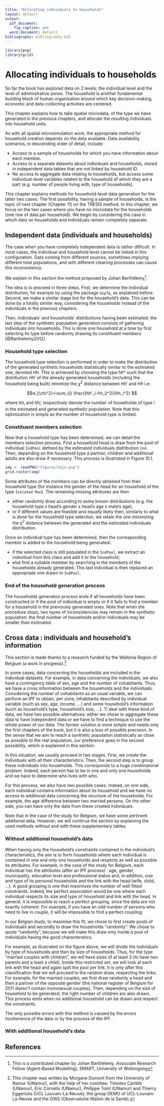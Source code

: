 ```yaml
---
title: "Allocating individuals to households"
layout: default
output:
  pdf_document:
    fig_caption: yes
  word_document: default
bibliography: bibliography.bib
---
```


```r
library(png)
library(grid)
```


# Allocating individuals to households

So far the book has explored data on 2 levels: the individual level and
the level of administrative zones. The household is another
fundamental building block of human organisation around which key decision-making,
economic and data-collecting activities are centered.

This chapter explains how to take spatial microdata, of the type
we have generated in the previous chapters, and allocate the resulting
individuals into household units.

As with all spatial microsimulation work, the appropriate method
for household creation
depends on the data available. Data availability scenarios,
in descending order of detail, include:

- Access to a sample of 
households for which you have information about 
each member.
- Access to a separate datasets about individuals and households, stored in independent
data tables that are not linked by household ID.
-  No access to aggregate data relating to households, but access some
individual-level variables related to the household of which they are a part
(e.g. number of people living with, type of households).

This chapter explains methods
for household-level data generation for the latter two cases. The first
possibility, having a sample of households,
is the topic of next chapter (Chapter 11) on the TRESIS method.
In this chapter, we focus on the two cases
where you have no microdata for the households
(one row of data per household). We begin by considering the
case in which data on households and individuals remain completely separate.

## Independent data (individuals and households)

The case when you have completely independent data
is rather difficult. In most cases, the individual
and household level cannot be linked in this 
configuration. Data coming from different sources,
sometimes implying different total populations,
and with different cleaning processes can cause this
inconsistency.

We explain in this section the method
proposed by Johan Barthélemy^[This is a contributed chapter by Johan Barthélemy, 
Associate Research Fellow (Agent-Based Modelling), SMART, University of Wollongong].

The idea is to proceed in three steps. 
First, we determine the individual distribution, 
for example by using the package `mipfp`, as
explained before. Second, we make a similar
stage but for the household's data. This can
be done by a totally similar way, considering
the households instead of the individuals in
the previous chapters.

Then, individuals' and households' distributions having been 
estimated, the last step of 
the synthetic population generation consists of gathering 
individuals into households. This is done one household 
at a time by first selecting its type before randomly 
drawing its constituent members [@Barthelemy2012]. 

### Household type selection

The household type selection is performed in order to make 
the distribution of the generated synthetic households 
statistically similar to the estimated one, denoted $Hh$. 
This is achieved by choosing the type $hh*$ such that the 
distribution $Hh'$ of the already generated households 
(including the household being built) minimize the 
$\chi^2$ distance between $Hh'$ and $Hh$ i.e:

$$d_{\chi^2}=\sum_{i} \frac{(hh'_i-hh_i)^2}{hh_i^2} $$

where $hh_i$ and $hh_i'$ respectively denote the number 
of households of type $i$ in the estimated and generated 
synthetic population. Note that this optimization is simple 
as the number of household type is limited.

### Constituent members selection

Now that a household type has been determined, we can 
detail the members selection process. First a household 
head is draw from the pool of individual `IndPool` defined 
by the estimated individuals distribution `Ind`. Then, 
depending on the household type a partner, children 
and additional adults are also draw if necessary. 
This process is illustrated in Figure 10.1.


```r
img <- readPNG("figures/Jojo.png")
grid.raster(img)
```

Some attributes of the members can be directly 
obtained from their household type (for instance 
the gender of the head for an household of the type 
`Isolated Man`). The remaining missing attributes are then 

- either randomly draw according to some known distributions 
(e.g. the household type x head's gender x head's age x mate's age);
- or if different values are feasible and equally likely then, 
similarly to what is done for the household type selection, 
we retain the one minimizing the $\chi^2$ distance between the generated 
and the estimated individuals distribution.


Once an individual type has been determined, then the 
corresponding member is added to the household being generated:

- if the selected class is still populated in the `IndPool`,
we extract an individual from this class and add it to the household;
- else find a suitable member by searching in the members of 
the households already generated. This last individual is then replaced 
an appropriate one drawn in `IndPool`.


### End of the household generation process

The households generation process ends if all households have been 
constructed or if the pool of individual is empty or if it fails 
to find a member for a household in the previously generated ones.
Note that when the procedure stops, two types of inconsistencies 
may remain in the synthetic population: the final number of 
households and/or individuals may be smaller than estimated.


## Cross data : individuals and household's information

This section is made thanks to a research funded by the 
Wallonia Region of Belgium (a work in progress).^[This chapter was written by 
Morgane Dumont from the University of Namur (UNamur),
with the help of her comittee: Timoteo Carletti (UNamur),
Eric Cornélis (UNamur), Philippe Toint (UNamur) and Thierry
Eggericks (UCL Louvain-La-Neuve); the group DEMO of UCL-Louvain-La-Neuve and the
OWS (Observatoire Wallon de la Santé).]

In some cases, data concerning the households are included in the
individual datasets. For example, in data concerning the 
individuals, we also have a contingency table of sex, age and
the number of cohabitants. Thus, we have a cross information between
the households and the individuals. Considering the number of cohabitants
as an usual variable, we can perform an IPF to obtain, per zone, inhabitants
described by individual variable (such as sex, age, income, ...) and some
household's information (such as household's type, household's size, ...).
Ti deal with these kind of data, we have two possible alternatives: 
either we chose to aggregate
these data to have independent data or we have to find a technique to 
use the whole power of our data. The former solution is more simple and 
needs only the first chapters of the book, but it is also 
a loss of possible precision. In the sense that we aim to 
reach a synthetic population statistically as close as possible to 
the real population, our preference goes in the second possibility, 
which is explained in this section.

In this situation, we usually proceed in two stages. First, we create
the individuals with all their characteristics.
Then, the second step is to group these individuals into households.
This corresponds to a huge combinatorial problem. Indeed, each
person has to be in one and only one households and we have to 
determine who lives with who.

For this process, we also have two possible cases. Indeed, on one 
side, each individual contains information about its household and
we have no access to additional data concerning the structure of the
households. For example, the age difference between two married persons.
On the other side, you can have only the data from these 
created individuals.

Note that in the case of the study for Belgium, we have
some pertinent additional data. However, we will continue the
section by explaining the used methods without and with
these supplementary tables.

### Without additional household's data

When having only the household's constraints 
contained in the individual's characteristics, 
the aim is to form households where each individual
is contained in one and only one households and respects
as well as possible its attributes. For example, in the
case of the study for Belgium, each individual has the attributes
(after an IPF process) :
age, gender, municipality, education level and professional status and, 
in addition, size and type of its personal households and the link
with the head (wife, child, ...). A good grouping is one that 
maximises the number of well fitted constraints. Indeed, the perfect
association would be one where each individual respects its size and
type of household and link with the head. In general, it
is impossible to reach a perfect grouping, since the data are not 
exactly coherent. For example, if you have an odd number
of persons who need to live in couple, it will be impossible
to find a perfect coupling.

In our Belgian study, to maximise this fit, we chose to 
first create pools of individuals and secondly to draw
the households "randomly". We chose to quote "randomly",
because we will make this draw only inside a pool of individuals 
having the good characteristics.


\begin{figure}[h!]
\begin{center}
\includegraphics[width=0.5\textwidth]{figures/HH-CO.png}
\caption{Illustration of the combinatorial problem : How to group individuals into households.}
\end{center}
\end{figure}

For example, as illustrated
on the figure above, we will divide the individuals by
type of households and then by size of households. 
Thus, for the type "married couples with children", we will 
have sizes of at least 3 (to have two parents and a least a child).
Inside this restricted set, we will look at each link with the head
and again split the pool per link. It is only after this classification
that we will proceed to the random draw, respecting the links.
For example, for the married couples, we first draw randomly a head
and then a partner of the opposite gender (the national register
of Belgium for 2011 doesn't contain homosexual couples). Then, depending
on the size of household to be generated, the right number of children
are also drawn. This process ends when no additional household can be drawn 
and respect the constraints.

The only possible errors with this method is caused by the errors incoherence 
of the data or by the process of the IPF. 


### With additional household's data

## References
